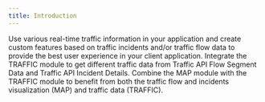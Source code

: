 ```yaml
---
title: Introduction
---
```


Use various real-time traffic information in your application and create custom features based on
traffic incidents and/or traffic flow data to provide the best user experience in your client
application. Integrate the TRAFFIC module to get different traffic data from Traffic API Flow
Segment Data and Traffic API Incident Details. Combine the MAP module with the TRAFFIC module to
benefit from both the traffic flow and incidents visualization (MAP) and traffic data (TRAFFIC).